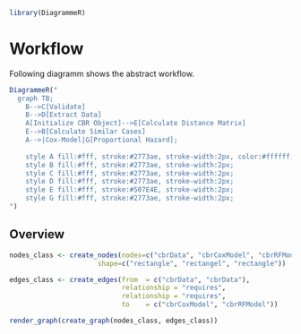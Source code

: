 ```r
library(DiagrammeR)
```

# Workflow

Following diagramm shows the abstract workflow.

```r
DiagrammeR("
  graph TB;
    B-->C[Validate]
    B-->D[Extract Data]
    A[Initialize CBR Object]-->E[Calculate Distance Matrix]
    E-->B[Calculate Similar Cases]
    A-->|Cox-Model|G[Proportional Hazard];
    
    style A fill:#fff, stroke:#2773ae, stroke-width:2px, color:#ffffff;
    style B fill:#fff, stroke:#2773ae, stroke-width:2px;
    style C fill:#fff, stroke:#2773ae, stroke-width:2px;
    style D fill:#fff, stroke:#2773ae, stroke-width:2px;
    style E fill:#fff, stroke:#507E4E, stroke-width:2px;
    style G fill:#fff, stroke:#2773ae, stroke-width:2px;
")
```

## Overview

```r
nodes_class <- create_nodes(nodes=c("cbrData", "cbrCoxModel", "cbrRFModel"),
                      shape=c("rectangle", "rectangel", "rectangle"))

edges_class <- create_edges(from  = c("cbrData", "cbrData"),
                            relationship = "requires",
                            relationship = "requires",
                            to    = c("cbrCoxModel", "cbrRFModel"))

render_graph(create_graph(nodes_class, edges_class))
```



